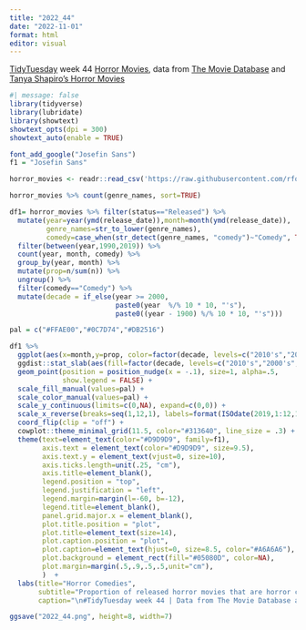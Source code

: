 ```yaml
---
title: "2022_44"
date: "2022-11-01"
format: html
editor: visual
---
```


[TidyTuesday](https://github.com/rfordatascience/tidytuesday) week 44 [Horror Movies](https://github.com/rfordatascience/tidytuesday/blob/master/data/2022/2022-11-01), data from [The Movie Database](https://www.themoviedb.org/) and [Tanya Shapiro's Horror Movies](https://github.com/tashapiro/horror-movies) 

```r
#| message: false
library(tidyverse)
library(lubridate)
library(showtext)
showtext_opts(dpi = 300)
showtext_auto(enable = TRUE)
```

```r
font_add_google("Josefin Sans")
f1 = "Josefin Sans"
```

```r
horror_movies <- readr::read_csv('https://raw.githubusercontent.com/rfordatascience/tidytuesday/master/data/2022/2022-11-01/horror_movies.csv')
```

```r
horror_movies %>% count(genre_names, sort=TRUE)
```

```r
df1= horror_movies %>% filter(status=="Released") %>%
  mutate(year=year(ymd(release_date)),month=month(ymd(release_date)),
         genre_names=str_to_lower(genre_names),
         comedy=case_when(str_detect(genre_names, "comedy")~"Comedy", TRUE~"Others")) %>%
  filter(between(year,1990,2019)) %>%
  count(year, month, comedy) %>%
  group_by(year, month) %>%
  mutate(prop=n/sum(n)) %>%
  ungroup() %>%
  filter(comedy=="Comedy") %>%
  mutate(decade = if_else(year >= 2000,
                          paste0(year  %/% 10 * 10, "'s"),
                          paste0((year - 1900) %/% 10 * 10, "'s")))
```

```r
pal = c("#FFAE00","#0C7D74","#DB2516")

df1 %>%
  ggplot(aes(x=month,y=prop, color=factor(decade, levels=c("2010's","2000's","90's")))) +
  ggdist::stat_slab(aes(fill=factor(decade, levels=c("2010's","2000's","90's"))), alpha=.6, size=.5)+
  geom_point(position = position_nudge(x = -.1), size=1, alpha=.5,  
             show.legend = FALSE) +
  scale_fill_manual(values=pal) +
  scale_color_manual(values=pal) +
  scale_y_continuous(limits=c(0,NA), expand=c(0,0)) +
  scale_x_reverse(breaks=seq(1,12,1), labels=format(ISOdate(2019,1:12,1),"%B"), expand=c(.01,.01)) +
  coord_flip(clip = "off") +
  cowplot::theme_minimal_grid(11.5, color="#313640", line_size = .3) +
  theme(text=element_text(color="#D9D9D9", family=f1),
        axis.text = element_text(color="#D9D9D9", size=9.5),
        axis.text.y = element_text(vjust=0, size=10),
        axis.ticks.length=unit(.25, "cm"),
        axis.title=element_blank(),
        legend.position = "top",
        legend.justification = "left",
        legend.margin=margin(l=-60, b=-12),
        legend.title=element_blank(),
        panel.grid.major.x = element_blank(),
        plot.title.position = "plot",
        plot.title=element_text(size=14),
        plot.caption.position = "plot",
        plot.caption=element_text(hjust=0, size=8.5, color="#A6A6A6"),
        plot.background = element_rect(fill="#05080D", color=NA),
        plot.margin=margin(.5,.9,.5,.5,unit="cm"),
        )  +
  labs(title="Horror Comedies",
       subtitle="Proportion of released horror movies that are horror comedies by release decade and month. Each point\nrepresents a year from 1990 to 2019.",
       caption="\n#TidyTuesday week 44 | Data from The Movie Database and Tanya Shapiro")

ggsave("2022_44.png", height=8, width=7)
```